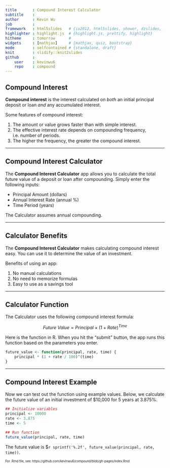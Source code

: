 ```yaml
---
title       : Compound Interest Calculator
subtitle    : 
author      : Kevin Wu
job         : 
framework   : html5slides   # {io2012, html5slides, shower, dzslides, ...}
highlighter : highlight.js  # {highlight.js, prettify, highlight}
hitheme     : tomorrow      # 
widgets     : [mathjax]     # {mathjax, quiz, bootstrap}
mode        : selfcontained # {standalone, draft}
knit        : slidify::knit2slides
github      :
    user    : kevinwu6
    repo    : compound
---
```


## Compound Interest

**Compound interest** is the interest calculated on *both* an initial principal deposit or loan *and* any accumulated interest.

Some features of compound interest:

1. The amount or value grows faster than with simple interest.
2. The effective interest rate depends on compounding frequency, i.e. number of periods.
3. The higher the frequency, the greater the compound interest.

---

## Compound Interest Calculator

The **Compound Interest Calculator** app allows you to calculate the total future value of a deposit or loan after compounding. Simply enter the following inputs:

* Principal Amount (dollars)
* Annual Interest Rate (annual %)
* Time Period (years)

The Calculator assumes annual compounding.

---

## Calculator Benefits

The **Compound Interest Calculator** makes calculating compound interest easy. You can use it to determine the value of an investment.

Benefits of using an app:

1. No manual calculations
2. No need to memorize formulas
3. Easy to use as a savings tool

---

## Calculator Function

The Calculator uses the following compound interest formula:

$$Future\ Value = Principal \times (1 + Rate)^{Time}$$

Here is the function in R. When you hit the “submit” button, the app runs this function based on the parameters you enter.

```r
future_value <- function(principal, rate, time) {
    principal * (1 + rate / 100)^(time)
}
```

---

## Compound Interest Example

Now we can test out the function using example values. Below, we calculate the future value of an initial investment of $10,000 for 5 years at 3.875%.

```r
## Initialize variables
principal <- 10000
rate <- 3.875
time <- 5

## Run function
future_value(principal, rate, time)
```

The future value is $`r sprintf('%.2f', future_value(principal, rate, time))`.

<sub><sup>For .Rmd file, see: https://github.com/kevinwu6/compound/blob/gh-pages/index.Rmd</sup></sub>